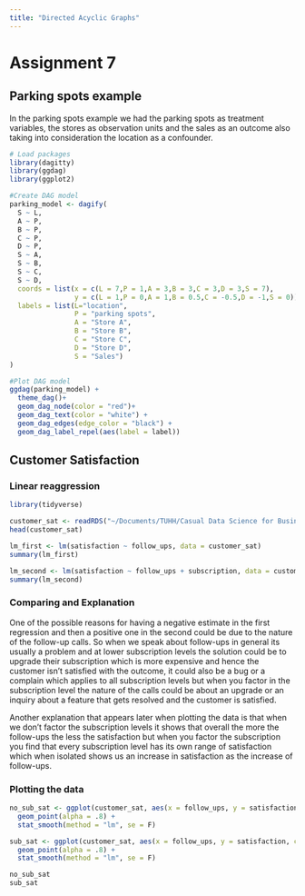 ```yaml
---
title: "Directed Acyclic Graphs"
---
```


# Assignment 7

## Parking spots example

In the parking spots example we had the parking spots as treatment variables, the stores as observation units and the sales as an outcome also taking into consideration the location as a confounder.

```r
# Load packages
library(dagitty)
library(ggdag)
library(ggplot2)

#Create DAG model
parking_model <- dagify(
  S ~ L,
  A ~ P,
  B ~ P,
  C ~ P,
  D ~ P,
  S ~ A,
  S ~ B,
  S ~ C,
  S ~ D,
  coords = list(x = c(L = 7,P = 1,A = 3,B = 3,C = 3,D = 3,S = 7),
                y = c(L = 1,P = 0,A = 1,B = 0.5,C = -0.5,D = -1,S = 0)),
  labels = list(L="location",
                P = "parking spots",
                A = "Store A",
                B = "Store B",
                C = "Store C",
                D = "Store D",
                S = "Sales")
)

#Plot DAG model
ggdag(parking_model) +
  theme_dag()+
  geom_dag_node(color = "red")+
  geom_dag_text(color = "white") +
  geom_dag_edges(edge_color = "black") +
  geom_dag_label_repel(aes(label = label))

```


## Customer Satisfaction

### Linear reaggression

```r
library(tidyverse)

customer_sat <- readRDS("~/Documents/TUHH/Casual Data Science for Business Analytics/Causal_Data_Science_Data/customer_sat.rds")
head(customer_sat)

lm_first <- lm(satisfaction ~ follow_ups, data = customer_sat)
summary(lm_first)

lm_second <- lm(satisfaction ~ follow_ups + subscription, data = customer_sat)
summary(lm_second)
```

### Comparing and Explanation
One of the possible reasons for having a negative estimate in the first regression and then a positive one in the second could be due to the nature of the follow-up calls. So when we speak about follow-ups in general its usually a problem and at lower subscription levels the solution could be to upgrade their subscription which is more expensive and hence the customer isn't satisfied with the outcome, it could also be a bug or a complain which applies to all subscription levels but when you factor in the subscription level the nature of the calls could be about an upgrade or an inquiry about a feature that gets resolved and the customer is satisfied. 

Another explanation that appears later when plotting the data is that when we don't factor the subscription levels it shows that overall the more the follow-ups the less the satisfaction but when you factor the subscription you find that every subscription level has its own range of satisfaction which when isolated shows us an increase in satisfaction as the increase of follow-ups.

### Plotting the data 

```r
no_sub_sat <- ggplot(customer_sat, aes(x = follow_ups, y = satisfaction)) +
  geom_point(alpha = .8) +
  stat_smooth(method = "lm", se = F)

sub_sat <- ggplot(customer_sat, aes(x = follow_ups, y = satisfaction, color = subscription)) +
  geom_point(alpha = .8) +
  stat_smooth(method = "lm", se = F)

no_sub_sat
sub_sat
```

